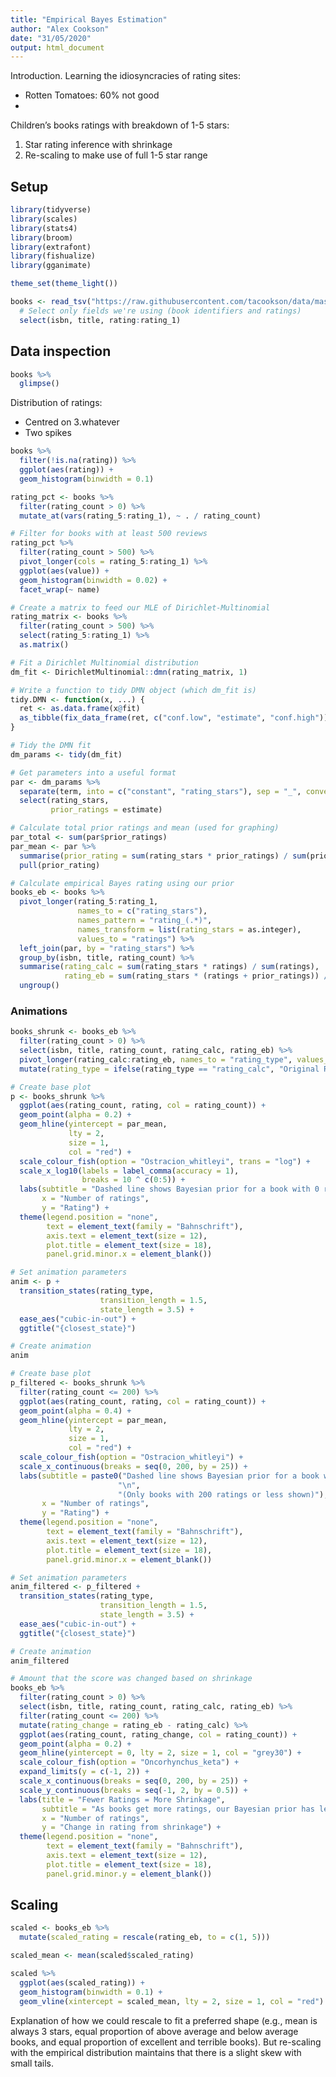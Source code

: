 ```yaml
---
title: "Empirical Bayes Estimation"
author: "Alex Cookson"
date: "31/05/2020"
output: html_document
---
```


Introduction. Learning the idiosyncracies of rating sites:

- Rotten Tomatoes: 60% not good
- 

Children's books ratings with breakdown of 1-5 stars:

1. Star rating inference with shrinkage
2. Re-scaling to make use of full 1-5 star range


## Setup

```r
library(tidyverse)
library(scales)
library(stats4)
library(broom)
library(extrafont)
library(fishualize)
library(gganimate)

theme_set(theme_light())

books <- read_tsv("https://raw.githubusercontent.com/tacookson/data/master/childrens-book-ratings/childrens-books.txt") %>%
  # Select only fields we're using (book identifiers and ratings)
  select(isbn, title, rating:rating_1)
```


## Data inspection

```r
books %>%
  glimpse()
```


Distribution of ratings:

- Centred on 3.whatever
- Two spikes 

```r
books %>%
  filter(!is.na(rating)) %>%
  ggplot(aes(rating)) +
  geom_histogram(binwidth = 0.1)
```

```r
rating_pct <- books %>%
  filter(rating_count > 0) %>%
  mutate_at(vars(rating_5:rating_1), ~ . / rating_count)

# Filter for books with at least 500 reviews
rating_pct %>%
  filter(rating_count > 500) %>%
  pivot_longer(cols = rating_5:rating_1) %>%
  ggplot(aes(value)) +
  geom_histogram(binwidth = 0.02) +
  facet_wrap(~ name)
```

```r
# Create a matrix to feed our MLE of Dirichlet-Multinomial
rating_matrix <- books %>%
  filter(rating_count > 500) %>%
  select(rating_5:rating_1) %>%
  as.matrix()

# Fit a Dirichlet Multinomial distribution
dm_fit <- DirichletMultinomial::dmn(rating_matrix, 1)

# Write a function to tidy DMN object (which dm_fit is)
tidy.DMN <- function(x, ...) {
  ret <- as.data.frame(x@fit)
  as_tibble(fix_data_frame(ret, c("conf.low", "estimate", "conf.high")))
}

# Tidy the DMN fit
dm_params <- tidy(dm_fit)

# Get parameters into a useful format
par <- dm_params %>%
  separate(term, into = c("constant", "rating_stars"), sep = "_", convert = TRUE) %>%
  select(rating_stars,
         prior_ratings = estimate)

# Calculate total prior ratings and mean (used for graphing)
par_total <- sum(par$prior_ratings)
par_mean <- par %>%
  summarise(prior_rating = sum(rating_stars * prior_ratings) / sum(prior_ratings)) %>%
  pull(prior_rating)
```

```r
# Calculate empirical Bayes rating using our prior
books_eb <- books %>%
  pivot_longer(rating_5:rating_1,
               names_to = c("rating_stars"),
               names_pattern = "rating_(.*)",
               names_transform = list(rating_stars = as.integer),
               values_to = "ratings") %>%
  left_join(par, by = "rating_stars") %>%
  group_by(isbn, title, rating_count) %>%
  summarise(rating_calc = sum(rating_stars * ratings) / sum(ratings),
            rating_eb = sum(rating_stars * (ratings + prior_ratings)) / sum(ratings + prior_ratings)) %>%
  ungroup()
```


### Animations

```r
books_shrunk <- books_eb %>%
  filter(rating_count > 0) %>%
  select(isbn, title, rating_count, rating_calc, rating_eb) %>%
  pivot_longer(rating_calc:rating_eb, names_to = "rating_type", values_to = "rating") %>%
  mutate(rating_type = ifelse(rating_type == "rating_calc", "Original Rating", "Empirical Bayes Rating"))
```

```r
# Create base plot
p <- books_shrunk %>%
  ggplot(aes(rating_count, rating, col = rating_count)) +
  geom_point(alpha = 0.2) +
  geom_hline(yintercept = par_mean,
             lty = 2,
             size = 1,
             col = "red") +
  scale_colour_fish(option = "Ostracion_whitleyi", trans = "log") +
  scale_x_log10(labels = label_comma(accuracy = 1),
                breaks = 10 ^ c(0:5)) +
  labs(subtitle = "Dashed line shows Bayesian prior for a book with 0 ratings",
       x = "Number of ratings",
       y = "Rating") +
  theme(legend.position = "none",
        text = element_text(family = "Bahnschrift"),
        axis.text = element_text(size = 12),
        plot.title = element_text(size = 18),
        panel.grid.minor.x = element_blank())

# Set animation parameters
anim <- p +
  transition_states(rating_type,
                    transition_length = 1.5,
                    state_length = 3.5) +
  ease_aes("cubic-in-out") +
  ggtitle("{closest_state}")

# Create animation
anim
```

```r
# Create base plot
p_filtered <- books_shrunk %>%
  filter(rating_count <= 200) %>%
  ggplot(aes(rating_count, rating, col = rating_count)) +
  geom_point(alpha = 0.4) +
  geom_hline(yintercept = par_mean,
             lty = 2,
             size = 1,
             col = "red") +
  scale_colour_fish(option = "Ostracion_whitleyi") +
  scale_x_continuous(breaks = seq(0, 200, by = 25)) +
  labs(subtitle = paste0("Dashed line shows Bayesian prior for a book with 0 ratings",
                        "\n",
                        "(Only books with 200 ratings or less shown)"),
       x = "Number of ratings",
       y = "Rating") +
  theme(legend.position = "none",
        text = element_text(family = "Bahnschrift"),
        axis.text = element_text(size = 12),
        plot.title = element_text(size = 18),
        panel.grid.minor.x = element_blank())

# Set animation parameters
anim_filtered <- p_filtered +
  transition_states(rating_type,
                    transition_length = 1.5,
                    state_length = 3.5) +
  ease_aes("cubic-in-out") +
  ggtitle("{closest_state}")

# Create animation
anim_filtered
```

```r
# Amount that the score was changed based on shrinkage
books_eb %>%
  filter(rating_count > 0) %>%
  select(isbn, title, rating_count, rating_calc, rating_eb) %>%
  filter(rating_count <= 200) %>%
  mutate(rating_change = rating_eb - rating_calc) %>%
  ggplot(aes(rating_count, rating_change, col = rating_count)) +
  geom_point(alpha = 0.2) +
  geom_hline(yintercept = 0, lty = 2, size = 1, col = "grey30") +
  scale_colour_fish(option = "Oncorhynchus_keta") +
  expand_limits(y = c(-1, 2)) +
  scale_x_continuous(breaks = seq(0, 200, by = 25)) +
  scale_y_continuous(breaks = seq(-1, 2, by = 0.5)) +
  labs(title = "Fewer Ratings = More Shrinkage",
       subtitle = "As books get more ratings, our Bayesian prior has less influence",
       x = "Number of ratings",
       y = "Change in rating from shrinkage") +
  theme(legend.position = "none",
        text = element_text(family = "Bahnschrift"),
        axis.text = element_text(size = 12),
        plot.title = element_text(size = 18),
        panel.grid.minor.y = element_blank())
```




## Scaling

```r
scaled <- books_eb %>%
  mutate(scaled_rating = rescale(rating_eb, to = c(1, 5)))

scaled_mean <- mean(scaled$scaled_rating)

scaled %>%
  ggplot(aes(scaled_rating)) +
  geom_histogram(binwidth = 0.1) +
  geom_vline(xintercept = scaled_mean, lty = 2, size = 1, col = "red")
```

Explanation of how we could rescale to fit a preferred shape (e.g., mean is always 3 stars, equal proportion of above average and below average books, and equal proportion of excellent and terrible books). But re-scaling with the empirical distribution maintains that there is a slight skew with small tails.
